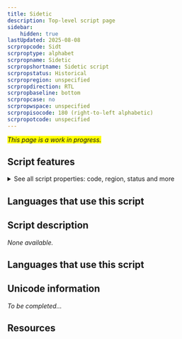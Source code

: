 ```yaml
---
title: Sidetic
description: Top-level script page
sidebar:
    hidden: true
lastUpdated: 2025-08-08
scrpropcode: Sidt
scrproptype: alphabet
scrpropname: Sidetic
scrpropshortname: Sidetic script
scrpropstatus: Historical
scrpropregion: unspecified
scrpropdirection: RTL
scrpropbaseline: bottom
scrpropcase: no
scrpropwspace: unspecified
scrpropisocode: 180 (right-to-left alphabetic)
scrpropotcode: unspecified
---
```


<span style='background-color:yellow'>_This page is a work in progress._</span>


## Script features

<details>
<summary> See all script properties: code, region, status and more</summary>
<ScriptInfo />
</details>

## Languages that use this script

<WsList script='Sidt' wsMax='5' />

## Script description

_None available._

## Languages that use this script

<WsList script='Sidt' wsMax='5' />

## Unicode information

_To be completed..._

## Resources

<ScriptResources detailSummary='seemore' />

